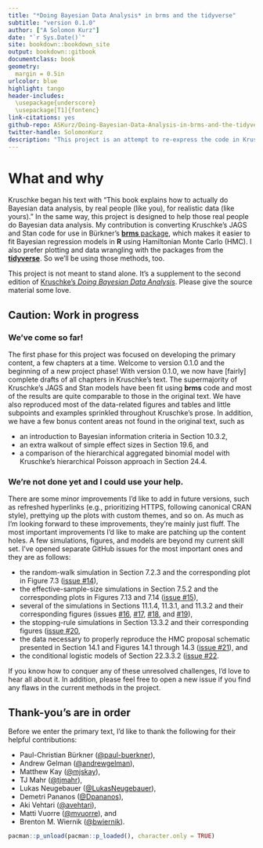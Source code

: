 ```yaml
--- 
title: "*Doing Bayesian Data Analysis* in brms and the tidyverse"
subtitle: "version 0.1.0"
author: ["A Solomon Kurz"]
date: "`r Sys.Date()`"
site: bookdown::bookdown_site
output: bookdown::gitbook
documentclass: book
geometry:
  margin = 0.5in
urlcolor: blue
highlight: tango
header-includes:
  \usepackage{underscore}
  \usepackage[T1]{fontenc}
link-citations: yes
github-repo: ASKurz/Doing-Bayesian-Data-Analysis-in-brms-and-the-tidyverse
twitter-handle: SolomonKurz
description: "This project is an attempt to re-express the code in Kruschke's (2015) textbook. His models are re-fit in brms, plots are redone with ggplot2, and the general data wrangling code predominantly follows the tidyverse style."
---
```


# What and why {-}

Kruschke began his text with "This book explains how to actually do Bayesian data analysis, by real people (like you), for realistic data (like yours)." In the same way, this project is designed to help those real people do Bayesian data analysis. My contribution is converting Kruschke's JAGS and Stan code for use in Bürkner's [**brms** package](https://github.com/paul-buerkner/brms), which makes it easier to fit Bayesian regression models in **R** using Hamiltonian Monte Carlo (HMC). I also prefer plotting and data wrangling with the packages from the [**tidyverse**](http://style.tidyverse.org). So we'll be using those methods, too.

This project is not meant to stand alone. It's a supplement to the second edition of [Kruschke's *Doing Bayesian Data Analysis*](https://sites.google.com/site/doingbayesiandataanalysis/). Please give the source material some love.

## Caution: Work in progress {-}

### We've come so far! {-}

The first phase for this project was focused on developing the primary content, a few chapters at a time. Welcome to version 0.1.0 and the beginning of a new project phase! With version 0.1.0, we now have [fairly] complete drafts of all chapters in Kruschke's text. The supermajority of Kruschke's JAGS and Stan models have been fit using **brms** code and most of the results are quite comparable to those in the original text. We have also reproduced most of the data-related figures and tables and little subpoints and examples sprinkled throughout Kruschke’s prose. In addition, we have a few bonus content areas not found in the original text, such as

* an introduction to Bayesian information criteria in Section 10.3.2,
* an extra walkout of simple effect sizes in Section 19.6, and
* a comparison of the hierarchical aggregated binomial model with Kruschke’s hierarchical Poisson approach in Section 24.4.

### We're not done yet and I could use your help. {-}

There are some minor improvements I'd like to add in future versions, such as refreshed hyperlinks (e.g., prioritizing HTTPS, following canonical CRAN style), prettying up the plots with custom themes, and so on. As much as I'm looking forward to these improvements, they're mainly just fluff. The most important improvements I'd like to make are patching up the content holes. A few simulations, figures, and models are beyond my current skill set. I’ve opened separate GitHub issues for the most important ones and they are as follows:

* the random-walk simulation in Section 7.2.3 and the corresponding plot in Figure 7.3 ([issue #14](https://github.com/ASKurz/Doing-Bayesian-Data-Analysis-in-brms-and-the-tidyverse/issues/14)),
* the effective-sample-size simulations in Section 7.5.2 and the corresponding plots in Figures 7.13 and 7.14 ([issue #15](https://github.com/ASKurz/Doing-Bayesian-Data-Analysis-in-brms-and-the-tidyverse/issues/15)),
* several of the simulations in Sections 11.1.4, 11.3.1, and 11.3.2 and their corresponding figures (issues [#16](https://github.com/ASKurz/Doing-Bayesian-Data-Analysis-in-brms-and-the-tidyverse/issues/16), [#17](https://github.com/ASKurz/Doing-Bayesian-Data-Analysis-in-brms-and-the-tidyverse/issues/17), [#18](https://github.com/ASKurz/Doing-Bayesian-Data-Analysis-in-brms-and-the-tidyverse/issues/18), and [#19](https://github.com/ASKurz/Doing-Bayesian-Data-Analysis-in-brms-and-the-tidyverse/issues/19)),
* the stopping-rule simulations in Section 13.3.2 and their corresponding figures ([issue #20](https://github.com/ASKurz/Doing-Bayesian-Data-Analysis-in-brms-and-the-tidyverse/issues/20),
* the data necessary to properly reproduce the HMC proposal schematic presented in Section 14.1 and Figures 14.1 through 14.3 ([issue #21](https://github.com/ASKurz/Doing-Bayesian-Data-Analysis-in-brms-and-the-tidyverse/issues/21)), and
* the conditional logistic models of Section 22.3.3.2 ([issue #22](https://github.com/ASKurz/Doing-Bayesian-Data-Analysis-in-brms-and-the-tidyverse/issues/22).

If you know how to conquer any of these unresolved challenges, I'd love to hear all about it. In addition, please feel free to open a new issue if you find any flaws in the current methods in the project.

## Thank-you's are in order {-}

Before we enter the primary text, I'd like to thank the following for their helpful contributions:

* Paul-Christian Bürkner ([\@paul-buerkner](https://github.com/paul-buerkner)),
* Andrew Gelman ([\@andrewgelman](https://github.com/andrewgelman)),
* Matthew Kay ([\@mjskay](https://github.com/mjskay)),
* TJ Mahr ([\@tjmahr](https://github.com/tjmahr)),
* Lukas Neugebauer ([\@LukasNeugebauer](https://github.com/LukasNeugebauer)),
* Demetri Pananos ([\@Dpananos](https://github.com/dpananos)),
* Aki Vehtari ([\@avehtari](https://github.com/avehtari)),
* Matti Vuorre ([\@mvuorre](https://github.com/mvuorre)), and
* Brenton M. Wiernik ([\@bwiernik](https://github.com/bwiernik)).

```r
pacman::p_unload(pacman::p_loaded(), character.only = TRUE)
```

